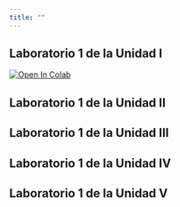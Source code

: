 ```yaml
---
title: ""
---
```


## Laboratorio 1 de la Unidad I



<a target="_blank" href="https://colab.research.google.com/github/GoogleCloudPlatform/vertex-ai-samples/blob/main/notebooks/official/model_monitoring/model_monitoring.ipynb">
  <img src="https://colab.research.google.com/assets/colab-badge.svg" alt="Open In Colab"/>
</a>  




## Laboratorio 1 de la Unidad II

## Laboratorio 1 de la Unidad III

## Laboratorio 1 de la Unidad IV

## Laboratorio 1 de la Unidad V
